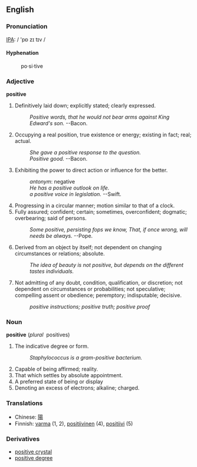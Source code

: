 ==English==

===Pronunciation===
[[Wiktionary:Pronunciation_key|IPA]]: / 'pɒ zɪ tɪv /

====Hyphenation====
: po&middot;si&middot;tive

===Adjective===
'''positive'''
# Definitively laid down; explicitly stated; clearly expressed.
#:''Positive words, that he would not bear arms against King Edward's son.''  --Bacon.
# Occupying a real position, true existence or energy; existing in fact; real; actual.
#: ''She gave a positive response to the question.''
#: ''Positive good.'' --Bacon.
# Exhibiting the power to direct action or influence for the better.
#: ''antonym'': negative
#: ''He has a positive outlook on life.''
#: ''a positive voice in legislation.'' --Swift.
# Progressing in a circular manner; motion similar to that of a clock.
# Fully assured; confident; certain; sometimes, overconfident; dogmatic; overbearing; said of persons.
#: ''Some positive, persisting fops we know, That, if once wrong, will needs be always.''     --Pope.
# Derived from an object by itself; not dependent on changing circumstances or relations; absolute.
#: ''The idea of beauty is not positive, but depends on the different tastes individuals.''
# Not admitting of any doubt, condition, qualification, or discretion; not dependent on circumstances or probabilities; not speculative; compelling assent or obedience; peremptory; indisputable; decisive.
#: ''positive instructions; positive truth; positive proof''


===Noun===
'''positive''' (''plural''&nbsp;&nbsp;positives)
# The indicative degree or form.
#: ''Staphylococcus is a gram-positive bacterium.''
# Capable of being affirmed; reality.
# That which settles by absolute appointment.
# A preferred state of being or display
# Denoting an excess of electrons; alkaline; charged.


===Translations===
*Chinese: [[陽]]
*Finnish: [[varma]] (1, 2), [[positiivinen]] (4), [[positiivi]] (5)

===Derivatives===
*[[positive crystal]]
*[[positive degree]]